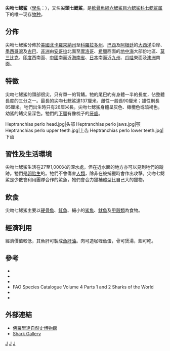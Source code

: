 {{Speciesbox 
| taxon = Heptranchias perlo
| name = 尖吻七鳃鲨
| fossil_range = {{Fossil range|61|0|ref=<ref>{{cite journal |last=Sepkoski |first=Jack |title=A compendium of fossil marine animal genera (Chondrichthyes entry) |journal=Bulletins of American Paleontology |volume=364 |pages=560 |year=2002 |url=http://strata.ummp.lsa.umich.edu/jack/showgenera.php?taxon=575&rank=class |accessdate=January 9, 2008 |url-status=dead |archiveurl=https://web.archive.org/web/20080223153717/http://strata.ummp.lsa.umich.edu/jack/showgenera.php?taxon=575&rank=class |archivedate=February 23, 2008 }}</ref>}}
| status = NT
| status_system = iucn3.1
| image = Heptranchias perlo.jpg
| binomial_authority = ([[皮埃尔·约瑟夫·博纳埃尔|Bonnaterre]]，1788)
| synonyms = *''Heptranchias angio''<br /><small>Costa, 1857</small>
*''Heptranchias cinereus''<br /><small>Gmelin, 1789</small>
*''Heptranchias dakini''<br /><small>Whitley, 1931</small>
*''Heptranchias deani''<br /><small>Jordan & Starks, 1901</small>
*''Heptrancus angio''<br /><small>Costa, 1857</small>
*''Notidanus cinereus''<br /><small>Gmelin, 1789</small>
*''Notidanus cinereus aetatis''<br /><small>Bellotti, 1878</small>
*''Notidanus cinereus pristiurus''<br /><small>Bellotti, 1878</small>
*''Squalus cinereus''<br /><small>Gmelin, 1789</small>
*''Squalus perlo''<br /><small>Bonnaterre, 1788</small>
}}

'''尖吻七鳃鲨'''（[[學名|學名]]：''{{lang|la|Heptranchias perlo}}''），又名'''尖頭七鰓鯊'''，是[[軟骨魚綱|軟骨魚綱]][[六鰓鯊目|六鰓鯊目]][[六鳃鲨科|六鳃鲨科]][[七鳃鲨属|七鳃鲨属]]下的唯一现存[[物种|物种]]。

==分佈==
尖吻七鰓鯊分佈於[[美國|美國]][[北卡羅來納州|北卡羅來納州]]至[[科羅拉多州|科羅拉多州]]、[[巴西|巴西]]及[[阿根廷|阿根廷]]的[[大西洋|大西洋]]沿岸、[[墨西哥灣|墨西哥灣]]及[[古巴|古巴]]、[[非洲|非洲]]由[[安哥拉|安哥拉]]北面至[[摩洛哥|摩洛哥]]、[[希臘|希臘]]西面的[[地中海|地中海]]大部份地區、[[莫三比克|莫三比克]]、[[印度|印度]]西南面、[[中國|中國]]南面近[[海南省|海南省]]、[[日本|日本]]南面近[[九州_(日本)|九州]]、[[爪哇|爪哇]]東面及[[澳洲|澳洲]]南面。

==特徵==
尖吻七鰓鯊的頭部很尖，只有單一的背鰭。牠的尾巴約有身體一半的長度，佔整體長度的三分之一。最長的尖吻七鰓鯊達137厘米。雌性一般長90厘米；雄性則長85厘米。牠們出生時只有26厘米長。尖吻七鰓鯊身體呈灰色、橄欖色或暗褐色。幼鯊的鰭尖呈深色。牠們的[[下顎|下顎]]有像梳子的[[牙齒|牙齒]]。

<gallery mode="packed">
Heptranchias perlo head.jpg|头部
Heptranchias perlo jaws.jpg|颚
Heptranchias perlo upper teeth.jpg|上齿
Heptranchias perlo lower teeth.jpg|下齿
</gallery>

==習性及生活環境==
尖吻七鰓鯊生活在27至1,000米的深水處，但在近水面的地方亦可以見到牠們的蹤跡。牠們是[[卵胎生|卵胎生]]的。牠們不會傷害[[人類|人類]]，除非在被捕獵時會作出攻擊。尖吻七鰓鯊是少數會利用團隊合作的鯊魚，牠們會合力獵補體型比自己大的獵物。

==飲食==
尖吻七鰓鯊主要以[[硬骨魚|硬骨魚]]、[[魟魚|魟魚]]、細小的[[鯊魚|鯊魚]]、[[魷魚|魷魚]]及[[甲殼類|甲殼類]]為食物。

==經濟利用==
經濟價值較低，其魚肝可製成[[魚肝油|魚肝油]]。肉可造咖喱魚蛋，骨可煲湯，翅可吃。

==參考==
{{reflist}}
* {{IUCN2006|assessors=Paul & Fowler|year=2003|id=41823|title=Heptranchias perlo|downloaded=2006年5月11日}}
* {{ITIS|ID=159844|taxon=Heptranchias perlo|year=2006|date=1月23日|downloaded=2007年11月15日}}
* {{FishBase_species|genus=Heptranchias|species=perlo|year=2005|month=10}}
* FAO Species Catalogue Volume 4 Parts 1 and 2 Sharks of the World
*{{FishBase_species|genus=Heptranchias|species=perlo|year=2011|month=12}}
* {{TaiBNET| zh=尖頭七鰓鮫 | id=383117 | binomial=Heptranchias perlo | authority=Bonnaterre, 1788 | var= | accessdate=2013-01-24}}

==外部連結==
* [https://www.webcitation.org/6DS3h9oOh?url=http://www.flmnh.ufl.edu/fish/Gallery/Descript/SnoseSgillShark/SnoseSgillShark.html 佛羅里達自然史博物館]
* [http://gerber.iwarp.com/sharp7.htm Shark Gallery] {{Wayback|url=http://gerber.iwarp.com/sharp7.htm |date=20080517034718 }}
{{Selachimorpha|H.}}
{{Taxonbar|from=Q1126774}}

[[Category:食用鱼|J]]
[[Category:七鳃鲨属|J]]
[[Category:1788年描述的魚類|J]]